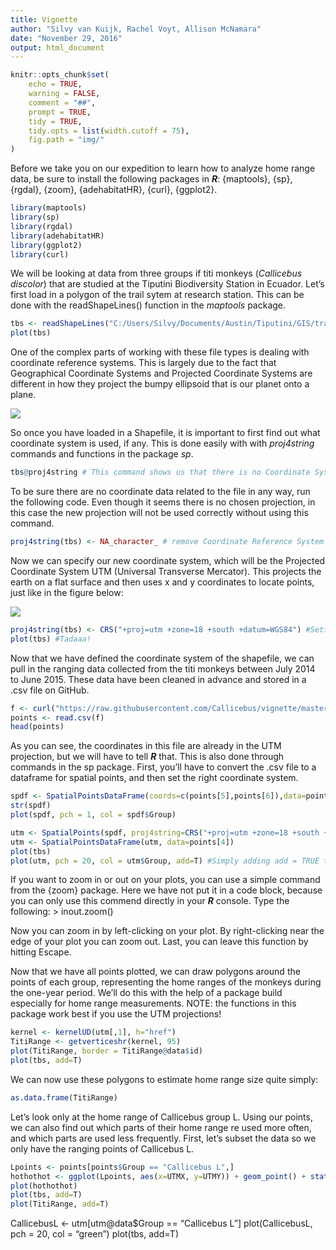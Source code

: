 ```yaml
---
title: Vignette
author: "Silvy van Kuijk, Rachel Voyt, Allison McNamara"
date: "November 29, 2016"
output: html_document
---
```

```r
knitr::opts_chunk$set(
    echo = TRUE,
    warning = FALSE,
    comment = "##",
    prompt = TRUE,
    tidy = TRUE,
    tidy.opts = list(width.cutoff = 75),
    fig.path = "img/"
)
```


Before we take you on our expedition to learn how to analyze home range data, be sure to install the following packages in ***R***: {maptools}, {sp}, {rgdal}, {zoom}, {adehabitatHR}, {curl}, {ggplot2}.


```r
library(maptools)
library(sp)
library(rgdal)
library(adehabitatHR)
library(ggplot2)
library(curl)
```

We will be looking at data from three groups if titi monkeys (*Callicebus discolor*) that are studied at the Tiputini Biodiversity Station in Ecuador. 
Let's first load in a polygon of the trail sytem at research station. This can be done with the readShapeLines() function in the *maptools* package. 

```r
tbs <- readShapeLines("C:/Users/Silvy/Documents/Austin/Tiputini/GIS/trails.shp")
plot(tbs)
```

One of the complex parts of working with these file types is dealing with coordinate reference systems. This is largely due to the fact that Geographical Coordinate Systems and Projected Coordinate Systems are different in how they project the bumpy ellipsoid that is our planet onto a plane.

<img src="http://ccar.colorado.edu/asen5050/projects/projects_2013/Chong_Joshua/GRACE_globe_animation.gif">

So once you have loaded in a Shapefile, it is important to first find out what coordinate system is used, if any. This is done easily with with *proj4string* commands and functions in the package *sp*.

```r
tbs@proj4string # This command shows us that there is no Coordinate System assigned to the TBS shapefile. 
```

To be sure there are no coordinate data related to the file in any way, run the following code. Even though it seems there is no chosen projection, in this case the new projection will not be used correctly without using this command.
```r
proj4string(tbs) <- NA_character_ # remove Coordinate Reference System information from TBS shapefile.
```

Now we can specify our new coordinate system, which will be the Projected Coordinate System UTM (Universal Transverse Mercator). This projects the earth on a flat surface and then uses x and y coordinates to locate points, just like in the figure below:

<img src="http://earth-info.nga.mil/GandG/coordsys/images/utm_mgrs_images/utm_fig1.jpg">

```r
proj4string(tbs) <- CRS("+proj=utm +zone=18 +south +datum=WGS84") #Setting UTM WGS84 as our Coortinate Reference System (CRS).
plot(tbs) #Tadaaa!
```

Now that we have defined the coordinate system of the shapefile, we can pull in the ranging data collected from the titi monkeys between July 2014 to June 2015. These data have been cleaned in advance and stored in a .csv file on GitHub.
```r
f <- curl("https://raw.githubusercontent.com/Callicebus/vignette/master/GPScoordinates.csv")
points <- read.csv(f)
head(points)
```

As you can see, the coordinates in this file are already in the UTM projection, but we will have to tell ***R*** that. This is also done through commands in the sp package. First, you'll have to convert the .csv file to a dataframe for spatial points, and then set the right coordinate system.
```r
spdf <- SpatialPointsDataFrame(coords=c(points[5],points[6]),data=points[4]) #Column 5 has the X-coordinates, column 6 has the Y-coordinates, and column 4 has important attribute data.
str(spdf)
plot(spdf, pch = 1, col = spdf$Group)

utm <- SpatialPoints(spdf, proj4string=CRS("+proj=utm +zone=18 +south +datum=WGS84"))
utm <- SpatialPointsDataFrame(utm, data=points[4])
plot(tbs)
plot(utm, pch = 20, col = utm$Group, add=T) #Simply adding add = TRUE to your code will overlay the second plot on the first. 
```

If you want to zoom in or out on your plots, you can use a simple command from the {zoom} package. Here we have not put it in a code block, because you can only use this commend directly in your ***R*** console. Type the following:
> inout.zoom()

Now you can zoom in by left-clicking on your plot. By right-clicking near the edge of your plot you can zoom out. Last, you can leave this function by hitting Escape. 

Now that we have all points plotted, we can draw polygons around the points of each group, representing the home ranges of the monkeys during the one-year period. We'll do this with the help of a package build especially for home range measurements. 
NOTE: the functions in this package work best if you use the UTM projections!
```r
kernel <- kernelUD(utm[,1], h="href")
TitiRange <- getverticeshr(kernel, 95)
plot(TitiRange, border = TitiRange@data$id)
plot(tbs, add=T)
```

We can now use these polygons to estimate home range size quite simply:
```r
as.data.frame(TitiRange)
```

Let's look only at the home range of Callicebus group L. Using our points, we can also find out which parts of their home range re used more often, and which parts are used less frequently.
First, let's subset the data so we only have the ranging points of Callicebus L.
```r
Lpoints <- points[points$Group == "Callicebus L",]
hothothot <- ggplot(Lpoints, aes(x=UTMX, y=UTMY)) + geom_point() + stat_density2d(aes(fill=..density..), geom = "tile", contour = FALSE) + scale_fill_gradient2(low = "white", high = "green")
plot(hothothot)
plot(tbs, add=T)
plot(TitiRange, add=T)

```


CallicebusL <- utm[utm@data$Group == "Callicebus L"]
plot(CallicebusL, pch = 20, col = "green")
plot(tbs, add=T)